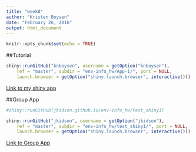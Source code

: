 ```yaml
---
title: "week8"
author: "Kristen Boysen"
date: "February 26, 2016"
output: html_document
---
```


```r
knitr::opts_chunk$set(echo = TRUE)
```
##Tutorial
```r
shiny::runGitHub("knboysen", username = getOption("knboysen"),
    ref = "master", subdir = "env-info_hw/App-1/", port = NULL,
    launch.browser = getOption("shiny.launch.browser", interactive()))


```

[Link to my shiny app](https://knboysen.shinyapps.io/App-1/)

##Group App

```r
#shiny::runGitHub(jkidson.github.io/env-info_hw/test_shiny1)

shiny::runGitHub("jkidson", username = getOption("jkidson"),
    ref = "master", subdir = "env-info_hw/test_shiny1/", port = NULL,
    launch.browser = getOption("shiny.launch.browser", interactive()))

```

[Link to Group App](https://jkidson.shinyapps.io/wk08_shiny)